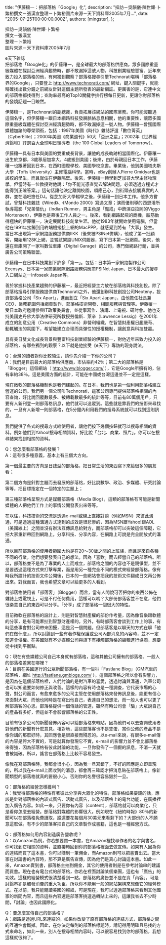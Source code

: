 
  title: "伊藤穰一：把部落格「Google」化",
  description: "採訪－吳韻儀‧陳世耀‧卜繁裕撰文－張漢宜整理－卜繁裕圖片來源－天下資料庫2005年7月...",
  date: "2005-07-25T00:00:00.000Z",
  authors: [mingster],
};

<p>採訪－吳韻儀‧陳世耀‧卜繁裕<br />撰文－張漢宜<br />整理－卜繁裕<br />圖片來源－天下資料庫2005年7月</p>
<p>e天下雜誌<br />把部落格「Google化」的伊藤穰一，是全球最大的部落格供應商，眾多國際重量級媒體在探討亞洲經濟趨勢時，都不敢漏掉這號人物。科技創業經驗豐富、近年來致力投入部落格的他，有何獨到觀察？部落格搜尋引擎Technorati堪稱「部落格界的Google」，只要登上 <a title="http://www.technorati.com/" href="http://www.technorati.com/">http://www.technorati.com/</a> 網址，鍵入關鍵字，就能精確找出數分鐘之前網友針對這個主題所發表的最新網誌。更厲害的是，它連中文的部落格都找得到；查詢率最高的Top10關鍵字排行榜每日更新，更讓你對部落格的發燒話題一目瞭然。</p>
<p>伊藤穰一，是Technorati的副總裁，負責拓展該網站的國際業務。你可能沒聽過這個名字，但伊藤穰一跟日本網路科技發展脈絡息息相關，他的重要性，讓眾多國際重量級媒體在探討亞洲經濟趨勢時，都不敢漏掉這一號人物。伊藤穰一曾獲國際媒體加諸的尊榮頭銜，包括：1997年美國《時代》雜誌評選「數位菁英」（CyberElite）；2000年美國《商業週刊》50大「亞洲之星」；2002年《世界經濟論壇》評選百大全球明日領導者（the 100 Global Leaders of Tomorrow）。</p>
<p>伊藤穰一具有日本與美國的雙重成長背景，讓他的成長軌跡相當國際化。伊藤穰一出生於京都，3歲移居加拿大，4歲搬到美國；後來，由於母親回日本工作，伊藤穰一也跟著回到日本，在西町國際學校、美國學校念書。畢業後，他到美國塔夫斯大學（Tofts University）主修電腦科學。當時，eBay創辦人Pierre Omidyar也是該校的學生，而且就住在伊藤隔壁。後來，伊藤穰一轉學到芝加哥大學主修物理學。但當時有一位教授對他說：「你不能光憑直覺去解決問題，必須透過方程式才能得到正確答案。」這句話讓他決定離開校園，順應己心，到街頭去接觸真實的人群，並在酒吧擔任DJ。從芝加哥大學輟學之後，伊藤穰一到日本工作。他多方嘗試，曾幫科技雜誌《Wired》、《Mondo 2000》寫過文章；演而優則導的西恩潘所執導電影「兄弟情仇」（Indian Runner，男主角是「魔戒」中飾演亞拉岡的Viggo Mortensen），伊藤也是幕後工作人員之一。後來，看到網路起飛的商機，腦筋動得極快的伊藤穰一，決定展開科技創業生涯。他從1983年就開始使用電腦，但當他在1991年接觸到用終端機撥接上網的MacPPP，就感覺到將有「大事」發生。當日本出現第一家網路服務提供商IIKK（後來被PSINet併購），他成了第一批顧客，開始用128K上網，並嘗試架設UNIX伺服器，寫下日本第一批網頁。後來，他還在車庫開了一家叫數位車庫（Digital Garage）的公司，專門做網路行銷，並與廣告公司策略聯盟。</p>
<p>伊藤穰一在日本科技業創下許多「第一」。包括：日本第一家網路製作公司Eccosys、日本第一家商業網際網路服務供應商PSINet Japan、日本最大的搜尋入口網站之一Infoseek Japan等。</p>
<p>善於掌握科技產業趨勢的伊藤穰一，最近把經營主力放在部落格與科技創投。除了部落格搜尋引擎服務提供商Technorati之外，他還創辦科技創投公司Neoteny，投資部落格公司「Six Apart」，進而創立「Six Apart Japan」，由他擔任社長兼CEO，業務範圍包括網頁製作、部落格技術開發、相關服務與管理等。伊藤穰一受日本政府邀請參與IT政策委員會，並從事寫作、演講、上電視、研討會。他也支持美國史丹佛大學法律研究所教授勞倫斯．萊辛（Lawrence Lessig）在2001年成立的創意公用（Creative Commons）非營利組織，在智慧財產權日趨嚴苛、動輒觸法的氛圍下，希望能建立合理而具彈性的授權機制，讓創意與科技雙贏。</p>
<p>具有美日雙文化成長背景與豐富科技創業經驗的伊藤穰一，對他近年來致力投入的部落格，有哪些獨到的觀察？以下就是他接受《e天下》專訪的現身說法。</p>
<p>Q：台灣的讀者對你比較陌生，請你先介紹一下你的公司？<br />A：我們是目前最大的部落格供應商，市佔率約42％；第二大的部落格是「Blogger」這個網站（ <a title="http://www.blogger.com/" href="http://www.blogger.com/">http://www.blogger.com/</a> ），它是Google所擁有的，佔有率約38％。這是美國方面的統計，可能在中國或台灣這邊並不一定是這樣。</p>
<p>現在微軟的部落格機制也是我們建起的。在日本，我們也是第一個利用部落格建立營運的公司。我們另一個公司叫Technorati，這家公司專門提供部落格相關的內容查詢，好比說回覆數最多、被轉載數最多的統計等等，目前有80萬個用戶，只要有人新刊登一則部落格訊息，他們就可以追蹤到。這些就是靠我們的技術來尋找的，一旦有人新增一則部落格，在5分鐘內利用我們的搜尋系統就可以找到這則訊息。</p>
<p>我們提供了各式的搜尋方式給使用者，讓他們按下幾個按鈕就可以搜尋相關的資料。例如他們到Yahoo!搜尋相關資料，好比說「台北、商業、照片」，你可以在搜尋結果找到相關的資料。</p>
<p>Q：您怎麼看部落格的發展？<br />A：這有很多種意義，基本上有三個大方向。</p>
<p>第一個最主要的方向是日誌型的部落格，把日常生活的東西寫下來給很多的朋友看；</p>
<p>第二個方向是針對主題而去發展的部落格，好比說數學、政治、多媒體、研究討論等等，把目標指定在一個特定的主題上；</p>
<p>第三種部落格呈現方式是媒體部落格（Media Blog），這類的部落格有可能是新聞媒體的人把他們工作上的事情公開發表出來等等。</p>
<p>在以往，科技技術的交流是透過e-mail或線上直接對談（例如MSN）來彼此溝通，可是透過這種溝通方式達到的成效是很悲慘的，因為MSN跟Yahoo!跟AOL（美國線上）之間並沒有辦法互傳訊息給對方，而部落格卻可以突破這個障礙，它把大家重新帶回到網路上，分享科技、分享內容，在網路上可說是完全開放式的溝通。</p>
<p>所以目前部落格的使用者範圍大約是在20～30歲之間的上班族，而且是來自各種不同的行業，他們想要發表自己的想法，因為「喜歡」而去經營自己的部落格。所以，部落格並不是為了專業的人士而成立，部落格之間的內容也不是競爭型，並不是要透過這種方式來打擊專業，而是用另一種完全不同的模式來經營部落格。像有時我所設計的技術文件公開後，日本的一些網站會把我的技術文件翻成日文再公佈出來。對我而言，我也希望文章可以給更多的人看到。</p>
<p>對部落格使用者「部落客」（Blogger）而言，當有人問說可否把你的東西公佈在雜誌上或電視上，可是不付任何費用，這樣可以嗎？大部份部落客並不在意，他們很樂意自己的東西可以分享。「分享」成了部落格一個很大的特性。</p>
<p>目前微軟在部落格的設計上，則是對智慧財產權的部份作考量，因為像音樂跟軟體的分享，是有可能牽扯到智慧財產權的。另外，有時部落客會談到工作上的事，有時這些事會對公司帶來困擾，這是另一個問題。但部落客是以聊天的方式在聊「他們在做什麼」，所以討論到一些有著作權保護或公司內部消息的內容時，並不一定知道會侵權。在美國就有不少媒體公司與旗下有接觸部落格的編輯進行協商，想要從中找到平衡點。</p>
<p>Q：現在有些媒體公司自己本身就有部落格，這和其他公司擁有的部落格、一般人的部落格差異在哪裡？<br />A：目前在美國運行的公眾新聞部落格，有一個叫「Fastlane Blog」（GM汽車的部落格，網址 <a title="http://fastlane.gmblogs.com/" href="http://fastlane.gmblogs.com/">http://fastlane.gmblogs.com/</a> ）。這個部落格之所以會有影響力，是因為在這個部落格裡，人們討論的是對汽車的喜愛，透過討論與溝通，汽車公司也可以知道要如何修正與改善。這樣的內容有時也是一種調查，它代表市場的心聲，對公司而言，有愈來愈多的公司主管在使用部落格來發佈訊息後，能更有信心來面對大眾，而他也同時是在寫出他自己，表達自己的想法，而一般人也可以更了解部落客的心思。部落格提供一個傳話的管道，雖然有時公司會「騙」大眾說自己的產品有多好，但這並不會影響部落格的公正性。</p>
<p>目前有很多公司的新聞發佈內容可以給部落格來轉貼，因為他們可以去查詢使用者對他們的新聞有什麼意見。相對地，這些部落客也不是笨蛋，當你公佈的產品不是像你講的那麼好時，其回應會是很直接而殘忍的。以e-mail來說，有很多e-mail傳的內容是誇大不實的，可是就算你發現它不實，e-mail 的影響力並不會比部落格來得強，因為部落格有彼此討論的功能，一旦你發佈了一個假的訊息，不消一天就會被識破。所以，謠言在部落格上比較不容易發生。</p>
<p>像我在寫部落格時，我都會很小心，因為我一旦寫錯了，不好的回應是立即呈現的，所以我在e-mail上面收到的消息，都會再三確認才把消息貼在部落格上。像新聞類型的部落格就真的要很小心，否則你的名譽很容易毀於一旦。</p>
<p>Q：部落格的經營怎樣獲利？<br />A：我覺得部落格的特性有著彼此分享與大眾化的特性，部落格如果要錢的話，應該是針對部落格的內崁式廣告、活動式廣告，以及部落格上的電台功能，在廣播裡加入廣告內容。如此一來，只要你有內容（content），部落格就可以商業化，只是看你怎麼去經營。部落格對媒體的影響很大，例如現在《紐約時報》80％的新聞可以在部落格免費讀取，誰還要花每個月30美元來看剩下的？大部份的人不願意這麼做。有不少的部落客把自己的文章製作成書籍，這也是一種經營方式。</p>
<p>Q：部落格如何用內容創造廣告營收呢？<br />A：以Amazon為例，你若想要買一本書，在Amazon裡找尋作者的名字與書名，你可找到它相關的資料，並直接轉回到你的部落格裡面去做宣傳。如果有人因為你的連結而買了這本書，你可以賺到一筆佣金，而Amazon則可以把書賣出去。當大家在討論書的內容時，那不算是廣告宣傳，因為他們是真心討論這本書。如此一來，Amazon賣到書，部落格主抽到佣金，其它的使用者則是在參考討論串的建議而買書。現在也有電台式的部落格，你若在裡面討論某個樂團，這也有「廣告」的功效。這樣的經營模式很清楚看到一點，部落格的廣告並不是在賣「內容」，可是討論串卻是觸發消費的重大功臣，所以你不能用一般的網站架構來想像它的經營模式。在以前，我只能閱讀美國的報紙，可是現在，我可以透過部落格來看到其他國家的新聞內容，而且這些內容還是部落客挑選過轉貼上來的，這讓我省去不少時間，「討論」也因此國際化。</p>
<p>Q：要怎麼宣傳自己的部落格？<br />A：網路是透過URL來連結的，如果你改變了原有部落格的連結方式，部落格之間的互通性會斷掉。因此，在你決定每則的部落格標題時，請記得用明確且易找的方式來命名，如此一來，別人在搜尋相關內容時，可以很容易找到你的部落格，我想這樣就很夠了。</p>
